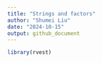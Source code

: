 ```yaml
---
title: "Strings and factors"
author: "Shumei Liu"
date: "2024-10-15"
output: github_document
---
```


```r
library(rvest)
```

